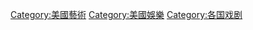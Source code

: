 {{Commons category|Theatre of the United States}}
 
[[Category:美國藝術|Category:美國藝術]]
[[Category:美國娛樂|Category:美國娛樂]]
[[Category:各国戏剧|Category:各国戏剧]]